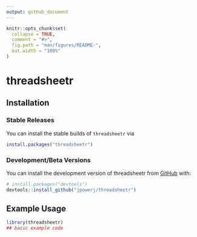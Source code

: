 ```yaml
---
output: github_document
---
```


<!-- README.md is generated from README.Rmd. Please edit that file -->

```r
knitr::opts_chunk$set(
  collapse = TRUE,
  comment = "#>",
  fig.path = "man/figures/README-",
  out.width = "100%"
)
```

# threadsheetr

<!-- badges: start -->
<!-- badges: end -->

## Installation

### Stable Releases

You can install the stable builds of `threadsheetr` via

``` r
install.packages("threadsheetr")
```

### Development/Beta Versions

You can install the development version of threadsheetr from [GitHub](https://github.com/) with:

``` r
# install.packages("devtools")
devtools::install_github("jpowerj/threadsheetr")
```

## Example Usage

```r
library(threadsheetr)
## basic example code
```

